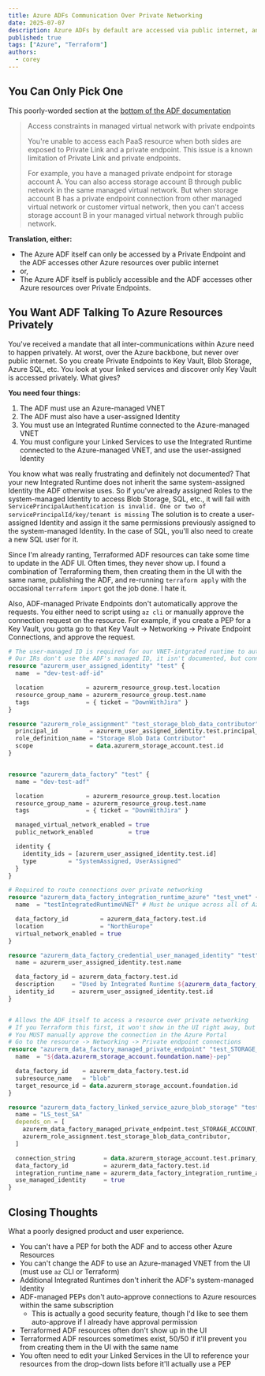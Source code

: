 ```yaml
---
title: Azure ADFs Communication Over Private Networking
date: 2025-07-07
description: Azure ADFs by default are accessed via public internet, and access other Azure resources over public internet. After many pitfalls, here is how an ADF can communicate with other Azure resources over private networking
published: true
tags: ["Azure", "Terraform"]
authors:
  - corey
---
```


## You Can Only Pick One
This poorly-worded section at the [bottom of the ADF documentation](https://learn.microsoft.com/en-ca/azure/data-factory/managed-virtual-network-private-endpoint#limitations-and-known-issues)
> Access constraints in managed virtual network with private endpoints
>
> You're unable to access each PaaS resource when both sides are exposed to Private Link and a private endpoint. This issue is a known limitation of Private Link and private endpoints.
>
> For example, you have a managed private endpoint for storage account A. You can also access storage account B through public network in the same managed virtual network. But when storage account B has a private endpoint connection from other managed virtual network or customer virtual network, then you can't access storage account B in your managed virtual network through public network.

**Translation, either:**
  - The Azure ADF itself can only be accessed by a Private Endpoint and the ADF accesses other Azure resources over public internet
  - or,
  - The Azure ADF itself is publicly accessible and the ADF accesses other Azure resources over Private Endpoints.

## You Want ADF Talking To Azure Resources Privately
You've received a mandate that all inter-communications within Azure need to happen privately. At worst, over the Azure backbone, but never over public internet.
So you create Private Endpoints to Key Vault, Blob Storage, Azure SQL, etc. You look at your linked services and discover only Key Vault is accessed privately.
What gives?

**You need four things:**
  1. The ADF must use an Azure-managed VNET
  2. The ADF must also have a user-assigned Identity
  3. You must use an Integrated Runtime connected to the Azure-managed VNET
  4. You must configure your Linked Services to use the Integrated Runtime connected to the Azure-managed VNET, and use the user-assigned Identity

You know what was really frustrating and definitely not documented? That your new Integrated Runtime does not inherit the same system-assigned Identity the ADF otherwise uses.
So if you've already assigned Roles to the system-managed Identity to access Blob Storage, SQL, etc., it will fail with `ServicePrincipalAuthentication is invalid. One or two of servicePrincipalId/key/tenant is missing`
The solution is to create a user-assigned Identity and assign it the same permissions previously assigned to the system-managed Identity.
In the case of SQL, you'll also need to create a new SQL user for it.

Since I'm already ranting, Terraformed ADF resources can take some time to update in the ADF UI. Often times, they never show up.
I found a combination of Terraforming them, then creating them in the UI with the same name, publishing the ADF, and re-running `terraform apply` with the occasional `terraform import` got the job done.
I hate it.

Also, ADF-managed Private Endpoints don't automatically approve the requests.
You either need to script using `az cli` or manually approve the connection request on the resource.
For example, if you create a PEP for a Key Vault, you gotta go to that Key Vault -> Networking -> Private Endpoint Connections, and approve the request.

```terraform
# The user-managed ID is required for our VNET-intgrated runtime to auth to Azure services, like SQL
# Our IRs don't use the ADF's managed ID, it isn't documented, but connections simply fail when we try
resource "azurerm_user_assigned_identity" "test" {
  name  = "dev-test-adf-id"

  location            = azurerm_resource_group.test.location
  resource_group_name = azurerm_resource_group.test.name
  tags                = { ticket = "DownWithJira" }
}

resource "azurerm_role_assignment" "test_storage_blob_data_contributor" {
  principal_id         = azurerm_user_assigned_identity.test.principal_id
  role_definition_name = "Storage Blob Data Contributor"
  scope                = data.azurerm_storage_account.test.id
}


resource "azurerm_data_factory" "test" {
  name = "dev-test-adf"

  location            = azurerm_resource_group.test.location
  resource_group_name = azurerm_resource_group.test.name
  tags                = { ticket = "DownWithJira" }

  managed_virtual_network_enabled = true
  public_network_enabled          = true

  identity {
    identity_ids = [azurerm_user_assigned_identity.test.id]
    type         = "SystemAssigned, UserAssigned"
  }
}

# Required to route connections over private networking
resource "azurerm_data_factory_integration_runtime_azure" "test_vnet" {
  name  = "testIntegratedRuntimeVNET" # Must be unique across all of Azure

  data_factory_id         = azurerm_data_factory.test.id
  location                = "NorthEurope"
  virtual_network_enabled = true
}

resource "azurerm_data_factory_credential_user_managed_identity" "test" {
  name = azurerm_user_assigned_identity.test.name

  data_factory_id = azurerm_data_factory.test.id
  description     = "Used by Integrated Runtime ${azurerm_data_factory_integration_runtime_azure.test_vnet.name} to access Azure SQL"
  identity_id     = azurerm_user_assigned_identity.test.id
}


# Allows the ADF itself to access a resource over private networking
# If you Terraform this first, it won't show in the UI right away, but it will EVENTUALLY
# You MUST manually approve the connection in the Azure Portal
# Go to the resource -> Networking -> Private endpoint connections
resource "azurerm_data_factory_managed_private_endpoint" "test_STORAGE_ACCOUNT" {
  name  = "${data.azurerm_storage_account.foundation.name}-pep"

  data_factory_id    = azurerm_data_factory.test.id
  subresource_name   = "blob"
  target_resource_id = data.azurerm_storage_account.foundation.id
}

resource "azurerm_data_factory_linked_service_azure_blob_storage" "test" {
  name = "LS_test_SA"
  depends_on = [
    azurerm_data_factory_managed_private_endpoint.test_STORAGE_ACCOUNT,
    azurerm_role_assignment.test_storage_blob_data_contributor,
  ]

  connection_string        = data.azurerm_storage_account.test.primary_blob_connection_string
  data_factory_id          = azurerm_data_factory.test.id
  integration_runtime_name = azurerm_data_factory_integration_runtime_azure.test_vnet.name
  use_managed_identity     = true
}
```

## Closing Thoughts
What a poorly designed product and user experience.
  - You can't have a PEP for both the ADF and to access other Azure Resources
  - You can't change the ADF to use an Azure-managed VNET from the UI (must use `az` CLI or Terraform)
  - Additional Integrated Runtimes don't inherit the ADF's system-managed Identity
  - ADF-managed PEPs don't auto-approve connections to Azure resources within the same subscription
    - This is actually a good security feature, though I'd like to see them auto-approve if I already have approval permission
  - Terraformed ADF resources often don't show up in the UI
  - Terraformed ADF resources sometimes exist, 50/50 if it'll prevent you from creating them in the UI with the same name
  - You often need to edit your Linked Services in the UI to reference your resources from the drop-down lists before it'll actually use a PEP
